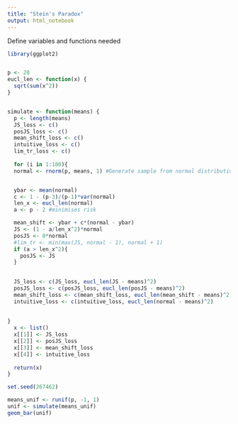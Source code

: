 ---
title: "Stein's Paradox"
output: html_notebook
---

Define variables and functions needed
```{r}
library(ggplot2)


p <- 20
eucl_len <- function(x) {
  sqrt(sum(x^2))
}


simulate <- function(means) {
  p <- length(means)
  JS_loss <- c()
  posJS_loss <- c()
  mean_shift_loss <- c()
  intuitive_loss <- c()
  lim_tr_loss <- c()
  
  for (i in 1:100){
  normal <- rnorm(p, means, 1) #Generate sample from normal distribution, independent


  ybar <- mean(normal)
  c <- 1 - (p-3)/(p-1)*var(normal)
  len_x <- eucl_len(normal)
  a <- p - 2 #minimises risk

  mean_shift <- ybar + c*(normal - ybar)
  JS <- (1 - a/len_x^2)*normal
  posJS <- 0*normal
  #lim_tr <- min(max(JS, normal - 1), normal + 1)
  if (a > len_x^2){
    posJS <- JS
  }
  

  JS_loss <- c(JS_loss, eucl_len(JS - means)^2)
  posJS_loss <- c(posJS_loss, eucl_len(posJS - means)^2)
  mean_shift_loss <- c(mean_shift_loss, eucl_len(mean_shift - means)^2)
  intuitive_loss <- c(intuitive_loss, eucl_len(normal - means)^2)
    
    
}
  x <- list()
  x[[1]] <- JS_loss
  x[[2]] <- posJS_loss
  x[[3]] <- mean_shift_loss
  x[[4]] <- intuitive_loss
  
  return(x)
}
```

```{r}
set.seed(267462)

means_unif <- runif(p, -1, 1)
unif <- simulate(means_unif)
geom_bar(unif)

```